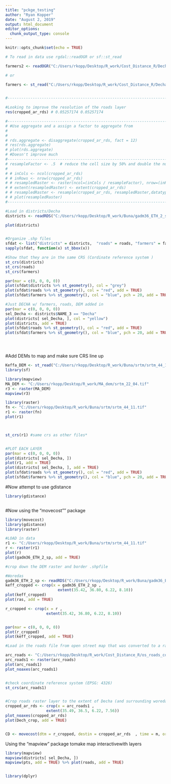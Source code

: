 ```yaml
---
title: "pckge_testing"
author: "Ryan Kopper"
date: "August 2, 2019"
output: html_document
editor_options: 
  chunk_output_type: console
---
```


```r
knitr::opts_chunk$set(echo = TRUE)

# To read in data use rgdal::readOGR or sf::st_read

farmers2 <- readOGR("C:/Users/rkopp/Desktop/R_work/Cost_Distance_R/Decha_Transect_Points/Decha_Transect_Points.shp")

# or

farmers <- st_read("C:/Users/rkopp/Desktop/R_work/Cost_Distance_R/Decha_Transect_Points/Decha_Transect_Points.shp")



```



```r



#------------------------------------------------------------------------------

#Looking to improve the resolution of the roads layer
res(cropped_ar_rds) # 0.05257174 0.05257174

#------------------------------------------------------------------------------
# #Use aggregate and a assign a factor to aggregate from
# 
# 
# rds.aggregate <- disaggregate(cropped_ar_rds, fact = 12)
# res(rds.aggregate)
# plot(rds.aggregate)
# #Doesn't improve much
#-------------------------------------------------------------------------------
# resampleFactor <- .5  # reduce the cell size by 50% and double the number of rows and columns.      
#      
# # inCols <- ncol(cropped_ar_rds)
# # inRows <- nrow(cropped_ar_rds)
# # resampledRaster <- raster(ncol=(inCols / resampleFactor), nrow=(inRows / resampleFactor))
# # extent(resampledRaster) <- extent(cropped_ar_rds)
# # resampledRaster <- resample(cropped_ar_rds, resampledRaster,datatype="INT1U",method='bilinear',filename="testOutResamp.tif",overwrite=TRUE)
# # plot(resampledRaster)
#-----------------------------------------------------------------------------

#Load in districts/Decha
districts <- readRDS("C:/Users/rkopp/Desktop/R_work/Buna/gadm36_ETH_2_sp.rds")

plot(districts)


#Organize .shp files
sfdat <- list("districts" = districts,  "roads" = roads, "farmers" = farmers)
sapply(sfdat, function(x) st_bbox(x))

#Show that they are in the same CRS (Cordinate reference system )
st_crs(districts)
st_crs(roads)
st_crs(farmers)

par(mar = c(0, 0, 0, 0))
plot(sfdat$districts %>% st_geometry(), col = "grey")
plot(sfdat$roads %>% st_geometry(), col = "red", add = TRUE)
plot(sfdat$farmers %>% st_geometry(), col = "blue", pch = 20, add = TRUE)

#Just DECHA w/ farmers, roads, DEM added in
par(mar = c(0, 0, 0, 0))
sel_Decha <- districts$NAME_3 == "Decha"
plot(districts[ sel_Decha, ], col = "yellow")
plot(districts, add = TRUE)
plot(sfdat$roads %>% st_geometry(), col = "red", add = TRUE)
plot(sfdat$farmers %>% st_geometry(), col = "blue", pch = 20, add = TRUE)





```


#Add DEMs to map and make sure CRS line up
```r

Keffa_DEM <- st_read("C:/Users/rkopp/Desktop/R_work/Buna/srtm/srtm_44_11.tif")
library(sf)

library(mapview)
MA_DEM <- "C:/Users/rkopp/Desktop/R_work/MA_dem/srtm_22_04.tif"
r3 <- raster(MA_DEM)
mapview(r3)

library(raster)
fn <- "C:/Users/rkopp/Desktop/R_work/Buna/srtm/srtm_44_11.tif"
r1 <- raster(fn)
plot(r1)



st_crs(r1) #same crs as other files*


#PLOT EACH LAYER
par(mar = c(0, 0, 0, 0))
plot(districts[ sel_Decha, ])
plot(r1, add = TRUE)
plot(districts[ sel_Decha, ], add = TRUE)
plot(sfdat$roads %>% st_geometry(), col = "red", add = TRUE)
plot(sfdat$farmers %>% st_geometry(), col = "blue", pch = 20, add = TRUE)

```


#Now attempt to use gdistance
```r
library(gdistance)



```

#Now using the "movecost"" package
```r
library(movecost)
library(gdistance)
library(raster)

#LOAD in data
r1 <- "C:/Users/rkopp/Desktop/R_work/Buna/srtm/srtm_44_11.tif"
r <- raster(r1)
plot(r)
plot(gadm36_ETH_2_sp, add = TRUE)

#crop down the DEM raster and border .shpfile

#Woredas
gadm36_ETH_2_sp <- readRDS("C:/Users/rkopp/Desktop/R_work/Buna/gadm36_ETH_2_sp.rds")
keff_cropped <- crop(x = gadm36_ETH_2_sp ,
                       extent(35.42, 36.80, 6.22, 8.10))
plot(keff_cropped)
plot(ras, add = TRUE)

r_cropped <- crop(x = r ,
                  extent(35.42, 36.80, 6.22, 8.10))


par(mar = c(0, 0, 0, 0))
plot(r_cropped)
plot(keff_cropped, add = TRUE)

#Load in the roads file from open street map that was converted to a raster in ARC

arc_roads <- "C:/Users/rkopp/Desktop/R_work/Cost_Distance_R/os_roads_contents/OS_Roads_ras1.tif"
arc_roads1 <- raster(arc_roads)
plot(arc_roads1)
plot_noaxes(arc_roads1)


#check coordinate reference system (EPSG: 4326)
st_crs(arc_roads1)


#Crop roads raster layer to the extent of Decha (and surrounding woredas  )
cropped_ar_rds <- crop(x = arc_roads1 ,
                  extent(35.49, 36.5, 6.22, 7.56))
plot_noaxes(cropped_ar_rds)
plot(Dech_crop, add = TRUE)


CD <- movecost(dtm = r_cropped, destin = cropped_ar_rds  , time = m, origin = cropped_ar_rds, funct = t)


```




Using the "mapview" package tomake map interactivewith layers
```r

library(mapview)
mapview(districts[ sel_Decha, ])
mapview(pts, add = TRUE) %>% plot(roads, add = TRUE)


library(dplyr)


```


